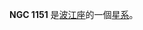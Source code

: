 {{NGCInfoBox|NGCID=NGC 1151|發現者=法蘭斯·萊文沃思|發現日期=1886年-月-日|其他編號=NPM1G -15.0157|曆元=J2000.0|赤經=2時57分4.6秒
|赤緯=-15°0'48"|星座=波江座|星體=星系|星等=15|表面亮度=12.8|藍等=16}}

'''NGC 1151''' 是[[波江座|波江座]]的一個[[星系|星系]]。

{{NGCReference|1151}}
{{Catalogs|NGC=1151}}
